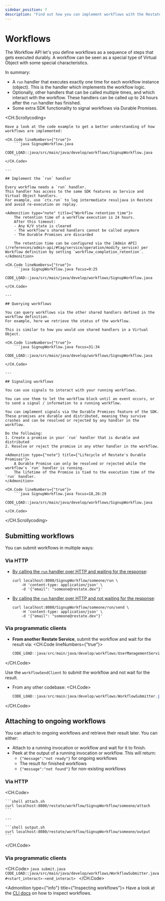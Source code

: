 ```yaml
---
sidebar_position: 7
description: "Find out how you can implement workflows with the Restate SDK."
---
```



# Workflows

The Workflow API let's you define workflows as a sequence of steps that gets executed durably.
A workflow can be seen as a special type of Virtual Object with some special characteristics.

In summary:

- A `run` handler that executes exactly one time for each workflow instance (object).
This is the handler which implements the workflow logic.
- Optionally, other handlers that can be called multiple times, and which interact with the workflow.
These handlers can be called up to 24 hours after the `run` handler has finished.
- Some extra SDK functionality to signal workflows via Durable Promises.

<CH.Scrollycoding>

    Have a look at the code example to get a better understanding of how workflows are implemented:

    <CH.Code lineNumbers={"true"}>
        ```java SignupWorkflow.java
        CODE_LOAD::java/src/main/java/develop/workflows/SignupWorkflow.java
        ```
    </CH.Code>

    ---

    ## Implement the `run` handler

    Every workflow needs a `run` handler.
    This handler has access to the same SDK features as Service and Virtual Object handlers.
    For example, use `ctx.run` to log intermediate resuljava in Restate and avoid re-execution on replay.

    <Admonition type="note" title={"Workflow retention time"}>
        The retention time of a workflow execution is 24 hours.
        After this timeout:
        - Any K/V state is cleared
        - The workflow's shared handlers cannot be called anymore
        - The Durable Promises are discarded

        The retention time can be configured via the [Admin API](/references/admin-api/#tag/service/operation/modify_service) per Workflow definition by setting `workflow_completion_retention`.
    </Admonition>

    <CH.Code lineNumbers={"true"}>
        ```java SignupWorkflow.java focus=9:25
        CODE_LOAD::java/src/main/java/develop/workflows/SignupWorkflow.java
        ```
    </CH.Code>

    ---

    ## Querying workflows

    You can query workflows via the other shared handlers defined in the workflow definition.
    For example, here we retrieve the status of the workflow.

    This is similar to how you would use shared handlers in a Virtual Object.

    <CH.Code lineNumbers={"true"}>
        ```java SignupWorkflow.java focus=31:34
        CODE_LOAD::java/src/main/java/develop/workflows/SignupWorkflow.java
        ```
    </CH.Code>

    ---

    ## Signaling workflows

    You can use signals to interact with your running workflows.

    You can use them to let the workflow block until an event occurs, or to send a signal / information to a running workflow.

    You can implement signals via the Durable Promises feature of the SDK.
    These promises are durable and distributed, meaning they survive crashes and can be resolved or rejected by any handler in the workflow.

    Do the following:
    1. Create a promise in your `run` handler that is durable and distributed
    2. Resolve or reject the promise in any other handler in the workflow.

    <Admonition type={"note"} title={"Lifecycle of Restate's Durable Promises"}>
        A Durable Promise can only be resolved or rejected while the workflow's `run` handler is running.
        The lifetime of the Promise is tied to the execution time of the `run` handler.
    </Admonition>

    <CH.Code lineNumbers={"true"}>
        ```java SignupWorkflow.java focus=18,26:29
        CODE_LOAD::java/src/main/java/develop/workflows/SignupWorkflow.java
        ```
    </CH.Code>

</CH.Scrollycoding>

## Submitting workflows

You can submit workflows in multiple ways:

### Via HTTP

- [By calling the `run` handler over HTTP and waiting for the response](/invoke/http#invoke-workflows):
  ```shell
  curl localhost:8080/SignupWorkflow/someone/run \
      -H 'content-type: application/json' \
      -d '{"email": "someone@restate.dev"}'
    ```

- [By calling the `run` handler over HTTP and not waiting for the response](/invoke/http#sending-a-message-over-http):
  ```shell
  curl localhost:8080/SignupWorkflow/someone/run/send \
      -H 'content-type: application/json' \
      -d '{"email": "someone@restate.dev"}'
    ```

### Via programmatic clients

- **From another Restate Service**, submit the workflow and wait for the result via:
<CH.Code lineNumbers={"true"}>
    ```java submit.java focus=5,11,12
    CODE_LOAD::java/src/main/java/develop/workflows/UserManagementService.java
    ```
</CH.Code>

Use the `workflowSendClient` to submit the workflow and not wait for the result.

- From any other codebase:
<CH.Code>
    ```java submit.java
    CODE_LOAD::java/src/main/java/develop/workflows/WorkflowSubmitter.java#<start_submit>-<end_submit>
    ```
</CH.Code>


## Attaching to ongoing workflows

You can attach to ongoing workflows and retrieve their result later. You can either:
- Attach to a running invocation or workflow and wait for it to finish.
- Peek at the output of a running invocation or workflow. This will return:
  - `{"message":"not ready"}` for ongoing workflows
  - The result for finished workflows
  - `{"message":"not found"}` for non-existing workflows

### Via HTTP

<CH.Code>

    ```shell attach.sh
    curl localhost:8080/restate/workflow/SignupWorkflow/someone/attach
    ```

    ---

    ```shell output.sh
    curl localhost:8080/restate/workflow/SignupWorkflow/someone/output
    ```

</CH.Code>

### Via programmatic clients


<CH.Code>
    ```java submit.java
    CODE_LOAD::java/src/main/java/develop/workflows/WorkflowSubmitter.java#<start_interact>-<end_interact>
    ```
</CH.Code>


<Admonition type={"info"} title={"Inspecting workflows"}>
    Have a look at the [CLI docs](/operate/introspection) on how to inspect workflows.
</Admonition>


